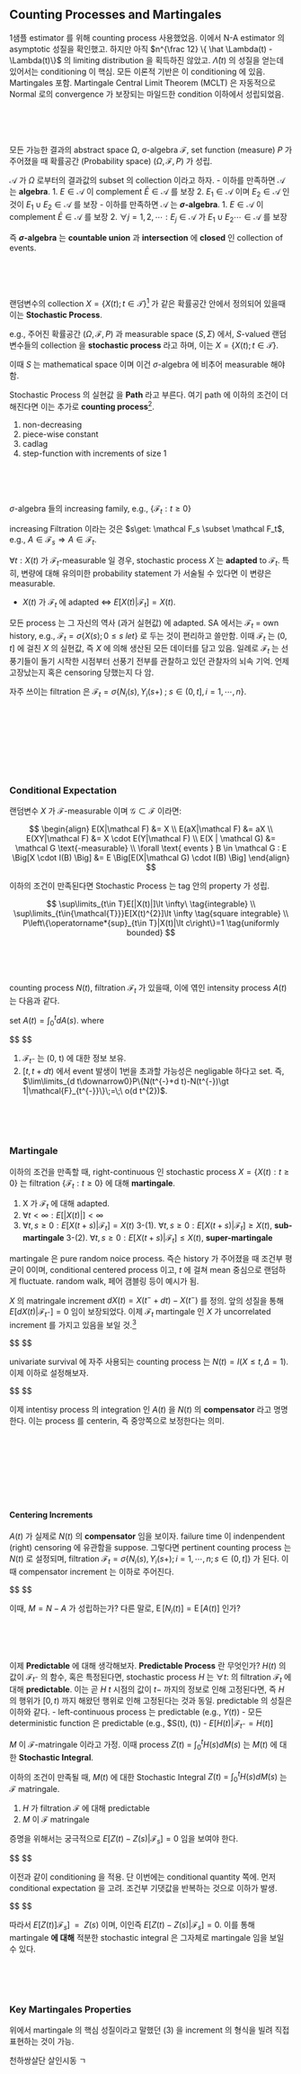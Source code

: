 ## Counting Processes and Martingales

1샘플 estimator 를 위해 counting process 사용했었음. 이에서 N-A estimator 의 asymptotic 성질을 확인했고. 하지만 아직 $n^{\frac 12} \{ \hat \Lambda(t) - \Lambda(t)\}$ 의 limiting distribution 을 획득하진 않았고. $\hat \Lambda(t)$ 의 성질을 얻는데 있어서는 conditioning 이 핵심. 모든 이론적 기반은 이 conditioning 에 있음. Martingales 포함. Martingale Central Limit Theorem (MCLT) 은 자동적으로 Normal 로의 convergence 가 보장되는 마일드한 condition 이하에서 성립되었음.

<br>
<br>
<br>


:::{.definition name="Probability space"}

모든 가능한 결과의 abstract space Ω, σ-algebra $\mathcal F$, set function (measure) $P$ 가 주어졌을 때 확률공간 (Probability space) $(Ω, \mathcal F, P)$ 가 성립.

:::

$\mathcal A$ 가 $\Omega$ 로부터의 결과값의 subset 의 collection 이라고 하자. 
- 이하를 만족하면 $\mathcal A$ 는 **algebra**.
	1. $E \in \mathcal A$ 이 complement $\bar E \in \mathcal A$ 를 보장
	2. $E_1 \in \mathcal A$ 이며 $E_2 \in \mathcal A$ 인 것이 $E_1 \cup E_2 \in \mathcal A$ 를 보장
- 이하를 만족하면 $\mathcal A$ 는 **$\sigma$-algebra**.
	1. $E \in \mathcal A$ 이 complement $\bar E \in \mathcal A$ 를 보장
	2. $\forall j=1,2,\cdots:E_j \in \mathcal A$ 가 $E_1 \cup E_2 \cdots \in \mathcal A$ 를 보장

즉 **$\sigma$-algebra** 는 **countable union** 과 **intersection** 에 **closed** 인 collection of events.


<br>
<br>
<br>

:::{.definition name="Stochastic Process"}

랜덤변수의 collection $X=\{X(t) ; t \in \mathcal T\}$^[흔히 $\mathcal T = [0,\infty)$, 혹은 $\mathcal T = (0,\tau_\ast)$ where $\forall n=1, \cdots, n:P(X_i > \tau_\ast)>0$.] 가 같은 확률공간 안에서 정의되어 있을때 이는 **Stochastic Process**.

e.g., 주어진 확률공간 $(Ω, \mathcal F, P)$ 과 measurable space $(S, \Sigma)$ 에서, $S$-valued 랜덤변수들의 collection 을 **stochastic process** 라고 하며, 이는 $X=\{X(t) ; t \in \mathcal T\}$.

이때 $S$ 는 mathematical space 이며 이건 $\sigma$-algebra 에 비추어 measurable 해야함.
:::


Stochastic Process 의 실현값 을 **Path** 라고 부른다. 여기 path 에 이하의 조건이 더해진다면 이는 추가로 **counting process**^[일반적인 counting process 에 대해, $N(0)$ 이며 $\forall t \in \mathcal T:N(t)<0$.].

1. non-decreasing
2. piece-wise constant
3. cadlag
4. step-function with increments of size 1

<br>
<br>
<br>

:::{.definition name="Filtration"}

$\sigma$-algebra 들의 increasing family, e.g., $\{\mathcal F_t : t \ge 0\}$

increasing Filtration 이라는 것은 $s\get: \mathcal F_s \subset \mathcal F_t$, e.g., $A \in \mathcal F_s \Longrightarrow A \in \mathcal F_t$.

:::

$\forall t: X(t)$ 가 $\mathcal F_t$-measurable 일 경우, stochastic process $X$ 는 **adapted** to $\mathcal F_t$. 특히, 변량에 대해 유의미한 probability statement 가 서술될 수 있다면 이 변량은 measurable.

- $X(t)$ 가 $\mathcal F_t$ 에 adapted $\iff$ $E \Big [X(t) \Bigg | \mathcal F_t \Big] = X(t)$.

모든 process 는 그 자신의 역사 (과거 실현값) 에 adapted. SA 에서는 $\mathcal F_t$ = own history, e.g., $\mathcal F_t = \sigma \{X(s); 0 \le s\ le t\}$ 로 두는 것이 편리하고 쓸만함. 이때 $\mathcal F_t$ 는 $(0, t]$ 에 걸친 $X$ 의 실현값, 즉 $X$ 에 의해 생산된 모든 데이터를 담고 있음. 일례로 $\mathcal F_t$ 는 선풍기들이 돌기 시작한 시점부터 선풍기 전부를 관찰하고 있던 관찰자의 뇌속 기억. 언제 고장났는지 혹은 censoring 당했는지 다 암.

자주 쓰이는 filtration 은 $\mathcal F_t = \sigma \{ N_i (s) , Y_i (s+) \; ; \; s\in (0,t], i=1, \cdots, n\}$.


<br>
<br>
<br>

<br>
<br>
<br>

### Conditional Expectation

랜덤변수 $X$ 가 $\mathcal F$-measurable 이며 $\mathcal G \subset \mathcal F$ 이라면:

$$
\begin{align}
E(X|\mathcal F) &= X
\\
E(aX|\mathcal F) &= aX
\\
E(XY|\mathcal F) &= X \cdot E(Y|\mathcal F)
\\
E(X | \mathcal G) &= \mathcal G \text{-measurable}
\\
\forall \text{ events } B \in \mathcal G : E \Big[X \cdot I(B) \Big] &= E \Big[E(X|\mathcal G) \cdot I(B) \Big]
\end{align}
$$

이하의 조건이 만족된다면 Stochastic Process 는 tag 안의 property 가 성립.

$$
\sup\limits_{t\in T}E[|X(t)|]\lt \infty\
\tag{integrable}
\\
\sup\limits_{t\in{\mathcal{T}}}E[X(t)^{2}]\lt \infty
\tag{square integrable}
\\
P\left\{\operatorname*{sup}_{t\in T}|X(t)|\lt c\right\}=1
\tag{uniformly bounded}
$$


<br>
<br>
<br>

counting process $N(t)$, filtration $\mathcal F_t$ 가 있을때, 이에 엮인 intensity process $A(t)$ 는 다음과 같다.

set $A(t)=\int_0^t dA(s)$. where

$$
\begin{alignat}{2}
d A(t) &= E[d N(t)]\mathcal{F}_{t^{-}}] && && =Y(t)\lambda(t)d t

\\

&=\lim\limits_{d t\uparrow0}E[N(t^{-}+d t)-N(t^{-}) &&| {\mathcal{F}}_{t^{-}}]
\tag{1}

\\

&=\lim\limits_{d\uparrow 0}\{N(t^{-}+d t)-N(t^{-})=1 &&\vert{\mathcal F}_{t^{-}}\}
\tag{2}
\end{alignat}
$$

1. $\mathcal F_{t^-}$ 는 (0, t) 에 대한 정보 보유.
2. $[t, t+dt)$ 에서 event 발생이 1번을 초과할 가능성은 negligable 하다고 set. 즉, $\lim\limits_{d t\downarrow0}P\{N(t^{-}+d t)-N(t^{-})\gt 1|\mathcal{F}_{t^{-}}\}\;=\;\ o(d t^{2})$.

<br>
<br>
<br>

### Martingale

:::{.definition name="Martingale"}

이하의 조건을 만족할 때, right-continuous 인 stochastic process $X=\{X(t):t \ge 0\}$ 는 filtration $\{\mathcal F_t : t \ge 0\}$ 에 대해 **martingale**.

1. X 가 $\mathcal F_t$ 에 대해 adapted.
2. $\forall t < \infty : E[ \Big | X(t) \Big | ] < \infty$
3. $\forall t, s \ge 0: E[ X(t+s) | \mathcal F_t] = X(t)$
3-(1). $\forall t, s \ge 0: E[ X(t+s) | \mathcal F_t] \ge X(t)$, **sub-martingale**
3-(2). $\forall t, s \ge 0: E[ X(t+s) | \mathcal F_t] \le X(t)$, **super-martingale**

:::

martingale 은 pure random noice process. 즉슨 history 가 주어졌을 때 조건부 평균이 0이며, conditional centered process 이고, $t$ 에 걸쳐 mean 중심으로 랜덤하게 fluctuate. random walk, 페어 갬블링 등이 예시가 됨. 

$X$ 의 matringale increment $dX(t)=X(t^- + dt) - X(t^-)$ 를 정의. 앞의 성질을 통해 $E[dX(t)|\mathcal F_{t^-}] = 0$ 임이 보장되었다. 이제 $\mathcal F_t$ martingale 인 $X$ 가 uncorrelated increment 를 가지고 있음을 보일 것.^[증명에 $E[X(t)|\mathcal{F}_{s}]=X(s)\mathrm{~for~}s\lt t$ 가 사용되었다. 이는 위에서 보였다.]

$$
\begin{align}
s\lt t,\;E[X(s)\{X(t)-X(s)\}]
&= E\, \Big [E[X(s)\{X(t)-X(s)\}|\mathcal{F}_{s} \Big ]

\\
&= E\, \Big [X(s) \cdot E[\{X(t)-X(s)\}|\mathcal{F}_{s} \Big ]
\\
&= {{E \Big [ X(s)\cdot \Big \{E[X(t)|\mathcal{F}_{s}]-E[X(s)|\mathcal{F}_{s}]  \Big \}  \Big ]}} &&= 0
\end{align}
$$

univariate survival 에 자주 사용되는 counting process 는 $N(t) = I(X \le t , \Delta = 1)$. 이제 이하로 설정해보자.

$$
\begin{align}
M(t) &= N(t) - A(t)
\\
A(t) &= \int_0^t dA(s)
\\
dA(t) &= Y(t)\lambda(t) dt
\\
&=E[dN(t) | \mathcal F_{t^-}]

\end{align}
$$

이제 intentisy process 의 integration 인 $A(t)$ 을 $N(t)$ 의 **compensator** 라고 명명한다. 이는 process 를 centerin, 즉 중앙쪽으로 보정한다는 의미. 






<br>
<br>
<br>

<br>
<br>
<br>

#### Centering Increments

$A(t)$ 가 실제로 $N(t)$ 의 **compensator** 임을 보이자. failure time 이 indenpendent (right) censoring 에 유관함을 suppose. 그렇다면 pertinent counting process 는 $N(t)$ 로 설정되며, filtration $\mathcal F_{t} = \sigma \{N_i(s) , Y_i (s+); i = 1, \cdots, n;s \in (0, t]\}$ 가 된다. 이때 compensator increment 는 이하로 주어진다.




$$
\begin{alignat}{2}
E[d N_{i}(t)]{\mathcal{F}}_{t^{-}}]&=&& P[d N_{i}(t)=1&&|{\mathcal{F}}_{t^{-}}]

\\

&=&&P[d N_{i}(t)=1&&|Y(t)]

\\


&=Y_{i}(t) \cdot &&P[t\leq T_{i}\lt t+d t&&|t\leq T_{i},t\leq C_{i}]

\\

&=Y_{i}(t) \cdot &&P[t\leq T_{i}\lt t+d t&&|t\leq T_{i}]

\\

&=Y_{i}(t) \cdot &&d A(t)
\end{alignat}
$$

이때, $M=N-A$ 가 성립하는가? 다른 말로, $\operatorname{E}[N_{i}(t)]=\operatorname{E}[A(t)]$ 인가?


<br>
<br>
<br>

이제 **Predictable** 에 대해 생각해보자. **Predictable Process** 란 무엇인가? $H(t)$ 의 값이 $\mathcal F_{t^-}$ 의 함수, 혹은 특정된다면, stochastic process $H$ 는 $\forall t:$ 의 filtration $\mathcal F_t$ 에 대해 **predictable**. 이는 곧 $H$ $t$ 시점의 값이 $t-$ 까지의 정보로 인해 고정된다면, 즉 $H$ 의 행위가 $[0,t)$ 까지 해왔던 행위로 인해 고정된다는 것과 동일. predictable 의 성질은 이하와 같다.
- left-continuous process 는 predictable (e.g., $Y(t)$)
- 모든 deterministic function 은 predictable (e.g., $S(t), \lambda(t))
- $E[H(t) | \mathcal F_{t^-} = H(t)]$

:::{.definition name="Stochastic Integral"}
$M$ 이 $\mathcal F$-matringale 이라고 가정. 이때 process  $Z(t)~=~\int_{0}^{t}H(s)d M(s)$ 는 $M(t)$ 에 대한 **Stochastic Integral**.
:::

:::{.theorem}

이하의 조건이 만족될 때, $M(t)$ 에 대한 Stochastic Integral $Z(t)~=~\int_{0}^{t}H(s)d M(s)$ 는 $\mathcal F$ matringale.

1. $H$ 가 filtration $\mathcal F$ 에 대해 predictable 
2. $M$ 이 $\mathcal F$ matringale

:::

증명을 위해서는 궁극적으로 $E[Z(t)-Z(s)|{\mathcal{F}}_{s}]=0$ 임을 보여야 한다.

$$
\begin{align}
E[Z(s)|\mathcal{F}_{s}]\;\;&=\;\;E\left[\int_{0}^{s}H(u)d M(u)|\mathcal{F}_{s}\right]

\\

&=\ \int_{0}^{s}E[H(u)d M(u) \Bigg |\mathcal{F}_{s}]

\\

&=\ \int_{0}^{s}H(u)d M(u)

&&= Z(s)

\\
\\

E[Z(t)|{\mathcal{F}}_{s}]~&=~E\left[\int_{0}^{t}H(u)d M(u)\Bigg|{\mathcal{F}}_{s}\right]

\\

&=\;\int_{0}^{t}E[H(u)d M(u)|\mathcal{F}_{s}]

&&=\;\;Z(s)+\int_{s}^{t}E[H(u)d M(u)|\mathcal{F}_{s}]
\end{align}
$$

이전과 같이 conditioning 을 적용. 단 이번에는 conditional quantity 쪽에. 먼저 conditional expectation 을 고려. 조건부 기댓값을 반복하는 것으로 이하가 발생. 

$$
\begin{align}
E \Big [H(u)d M(u) \Big |\mathcal{F}_{s}\Big ]

&=\;\;E \Bigg [E \Big [H(u)d M(u) \Big |\mathcal{F}_{s},\mathcal{F}_{u^{-}} \Big ] \Bigg |\mathcal{F}_{s} \Bigg ]

\\

&=\;\;E \Bigg [E \Big [H(u)d M(u) \Big |\mathcal{F}_{u^{-}} \Big ] \Bigg |\mathcal{F}_{s} \Bigg ]

\\

&=\;\;E \Bigg [H(u) \cdot E \Big [d M(u) \Big |\mathcal{F}_{u^{-}} \Big ] \Bigg |\mathcal{F}_{s} \Bigg ] &&= 0
\end{align}
$$

따라서 $E[Z(t)]\mathcal{F}_{s}]\ \ =\ \ Z(s)$ 이며, 이인즉 $E[Z(t)-Z(s)|\mathcal F_{s}]=0$. 이를 통해 martingale **에 대해** 적분한 stochastic integral 은 그자체로 martingale 임을 보일 수 있다.

<br>
<br>
<br>

### Key Martingales Properties

위에서 martingale 의 핵심 성질이라고 말했던 (3) 을 increment 의 형식을 빌려 직접 표현하는 것이 가능. 



천하쌍살단
살인시동
ㄱ


<br>
<br>
<br>

<br>
<br>
<br>

###





<br>
<br>
<br>

<br>
<br>
<br>

###




